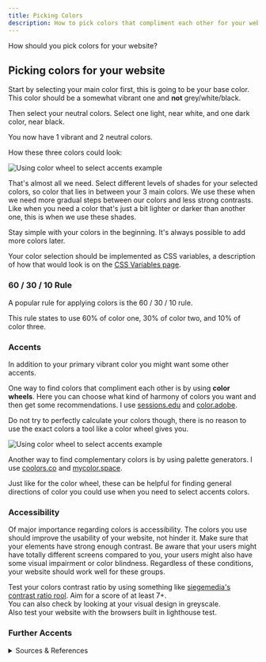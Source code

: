 ```yaml
---
title: Picking Colors
description: How to pick colors that compliment each other for your website.
---
```


How should you pick colors for your website?

## Picking colors for your website

Start by selecting your main color first, this is going to be your base color. This color should be a somewhat vibrant one and **not** grey/white/black.

Then select your neutral colors. Select one light, near white, and one dark color, near black. 

You now have 1 vibrant and 2 neutral colors.

How these three colors could look:

![Using color wheel to select accents example](../../../assets/images/Color-3-Selection-Example.png)

That's almost all we need. Select different levels of shades for your selected colors, so color that lies in between your 3 main colors. We use these when we need more gradual steps between our colors and less strong contrasts. Like when you need a color that's just a bit lighter or darker than another one, this is when we use these shades.

Stay simple with your colors in the beginning. It's always possible to add more colors later.

Your color selection should be implemented as CSS variables, a description of how that would look is on the [CSS Variables page](/css/variables).

### 60 / 30 / 10 Rule

A popular rule for applying colors is the 60 / 30 / 10 rule.

This rule states to use 60% of color one, 30% of color two, and 10% of color three.

### Accents

In addition to your primary vibrant color you might want some other accents.

One way to find colors that compliment each other is by using **color wheels**. Here you can choose what kind of harmony of colors you want and then get some recommendations. I use [sessions.edu](https://www.sessions.edu/color-calculator/) and [color.adobe](https://color.adobe.com/create/color-wheel).

Do not try to perfectly calculate your colors though, there is no reason to use the exact colors a tool like a color wheel gives you.

![Using color wheel to select accents example](../../../assets/images/Color-Wheel-Accents-Selection.png)

Another way to find complementary  colors is by using palette generators. I use [coolors.co](https://coolors.co/) and [mycolor.space](https://mycolor.space/).

Just like for the color wheel, these can be helpful for finding general directions of color you could use when you need to select accents colors.

### Accessibility

Of major importance regarding colors is accessibility. The colors you use should improve the usability of your website, not hinder it. Make sure that your elements have strong enough contrast. Be aware that your users might have totally different screens compared to you, your users might also have some visual impairment or color blindness. Regardless of these conditions, your website should work well for these groups.

Test your colors contrast ratio by using something like [siegemedia's contrast ratio rool](https://www.siegemedia.com/contrast-ratio). Aim for a score of at least 7+.  
You can also check by looking at your visual design in greyscale.  
Also test your website with the browsers built in lighthouse test. 

<span hidden>
### Building the full palette

- how to find color for each step?`Find middle, keep finding middle between two colors

- Then in a mainly dark based color scheme: When using the accent we go into the darker direction with each step (left in image example). Go from base which is in the middle at 500 into left, higher number thus darker accent
- And when using white based one we use ligth steps(right in image example), 
- In a website where we can swap between light and dark mode we would define these colors as variable so we could then apply accent 100 for a softer accent in a light based design or in dark mode accent 900 in for a dark based one

- Example shows: Ensure stronger contract by choosing the opposite side always
- Unsure small steps by swapping to the less contrasting color, ensure design has some effect regardless of dark or light mode
</span>

### Further Accents

<details>

<summary>Sources & References</summary>

- Color palette generators:
    - https://coolors.co/
    - https://mycolor.space/
- Color wheels:
    - https://color.adobe.com/create/color-wheel
    - https://www.sessions.edu/color-calculator/
- Mater Design's (Google) guide on selecting colors: https://m3.material.io/styles/color/system/overview
- Guide in building color palette for website: https://www.refactoringui.com/previews/building-your-color-palette
- W3Schools page on accessibility color contrast: https://www.w3schools.com/accessibility/accessibility_color_contrast.php
- Check contrast ratio: https://www.siegemedia.com/contrast-ratio

</details>